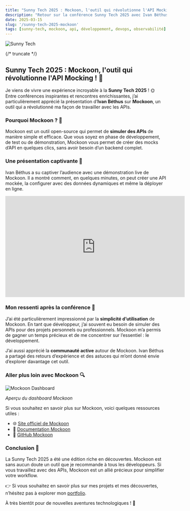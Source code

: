 ```yaml
---
title: "Sunny Tech 2025 : Mockoon, l'outil qui révolutionne l'API Mocking !"
description: "Retour sur la conférence Sunny Tech 2025 avec Ivan Béthus et sa présentation sur Mockoon, l'outil indispensable pour les développeurs d'API."
date: 2025-03-15
slug: '/sunny-tech-2025-mockoon'
tags: [sunny-tech, mockoon, api, développement, devops, observabilité]
---
```



![Sunny Tech](/img/sunny-tech.png 'Sunny Tech')

<HorizontalDisplay />

{/* truncate */}

## Sunny Tech 2025 : Mockoon, l'outil qui révolutionne l'API Mocking ! 🚀

Je viens de vivre une expérience incroyable à la **Sunny Tech 2025** ! 🌞 Entre conférences inspirantes et rencontres enrichissantes, j’ai particulièrement apprécié la présentation d’**Ivan Béthus** sur **Mockoon**, un outil qui a révolutionné ma façon de travailler avec les APIs.

### Pourquoi Mockoon ? 🤔

Mockoon est un outil open-source qui permet de **simuler des APIs** de manière simple et efficace. Que vous soyez en phase de développement, de test ou de démonstration, Mockoon vous permet de créer des mocks d’API en quelques clics, sans avoir besoin d’un backend complet.

### Une présentation captivante 🎤

Ivan Béthus a su captiver l’audience avec une démonstration live de Mockoon. Il a montré comment, en quelques minutes, on peut créer une API mockée, la configurer avec des données dynamiques et même la déployer en ligne.

<iframe
	width="560"
	height="315"
	src="https://www.youtube.com/embed/lRfftEwnF-8"
	title="Mockoon : Les bouchons contre-attaquent ! – Ivan Béthus"
	frameborder="0"
	allow="accelerometer; autoplay; clipboard-write; encrypted-media; gyroscope; picture-in-picture; web-share"
	referrerpolicy="strict-origin-when-cross-origin"
	allowfullscreen
></iframe>

### Mon ressenti après la conférence 📝

J’ai été particulièrement impressionné par la **simplicité d’utilisation** de Mockoon. En tant que développeur, j’ai souvent eu besoin de simuler des APIs pour des projets personnels ou professionnels. Mockoon m’a permis de gagner un temps précieux et de me concentrer sur l’essentiel : le développement.

J’ai aussi apprécié la **communauté active** autour de Mockoon. Ivan Béthus a partagé des retours d’expérience et des astuces qui m’ont donné envie d’explorer davantage cet outil.

### Aller plus loin avec Mockoon 🔍

![Mockoon Dashboard](/img/mockoon-dashboard.png 'Mockoon Dashboard')

_Aperçu du dashboard Mockoon_

Si vous souhaitez en savoir plus sur Mockoon, voici quelques ressources utiles :

-   🌐 [Site officiel de Mockoon](https://mockoon.com/)
-   📖 [Documentation Mockoon](https://mockoon.com/docs/)
-   🐙 [GitHub Mockoon](https://github.com/mockoon/mockoon)

### Conclusion 🎯

La Sunny Tech 2025 a été une édition riche en découvertes. Mockoon est sans aucun doute un outil que je recommande à tous les développeurs. Si vous travaillez avec des APIs, Mockoon est un allié précieux pour simplifier votre workflow.

👉 Si vous souhaitez en savoir plus sur mes projets et mes découvertes, n’hésitez pas à explorer mon [portfolio](https://william-donnette.dev/).

À très bientôt pour de nouvelles aventures technologiques ! 🚀

<ArialMultiplex />
